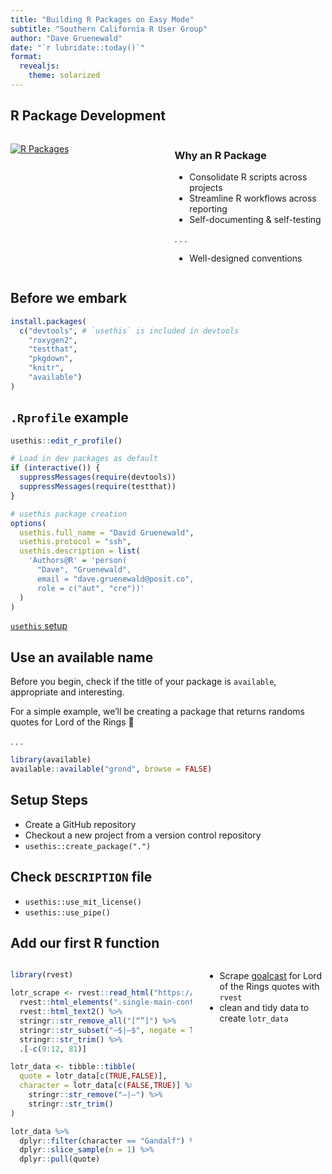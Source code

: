 ```yaml
---
title: "Building R Packages on Easy Mode"
subtitle: "Southern California R User Group"
author: "Dave Gruenewald"
date: "`r lubridate::today()`"
format: 
  revealjs:
    theme: solarized
---
```


## R Package Development

::: columns
::: {.column width="50%"}
[![R Packages](https://r-pkgs.org/images/cover.png)](https://r-pkgs.org/)
:::

::: {.column width="50%"}
### Why an R Package

-   Consolidate R scripts across projects
-   Streamline R workflows across reporting
-   Self-documenting & self-testing

. . .

-   Well-designed conventions
:::
:::

## Before we embark

```r
install.packages(
  c("devtools", # `usethis` is included in devtools
    "roxygen2", 
    "testthat", 
    "pkgdown", 
    "knitr", 
    "available")
)

```

## `.Rprofile` example

```r
usethis::edit_r_profile()
```

```r
# Load in dev packages as default
if (interactive()) {
  suppressMessages(require(devtools))
  suppressMessages(require(testthat))
}

# usethis package creation
options(
  usethis.full_name = "David Gruenewald",
  usethis.protocol = "ssh",
  usethis.description = list(
    'Authors@R' = 'person(
      "Dave", "Gruenewald",
      email = "dave.gruenewald@posit.co",
      role = c("aut", "cre"))'
  )
)

```

[`usethis` setup](https://usethis.r-lib.org/articles/usethis-setup.html)

## Use an available name

Before you begin, check if the title of your package is `available`, appropriate and interesting.

For a simple example, we'll be creating a package that returns randoms quotes for Lord of the Rings 🧙

. . .

```r
library(available)
available::available("grond", browse = FALSE)
```

## Setup Steps

- Create a GitHub repository
- Checkout a new project from a version control repository
- `usethis::create_package(".")`

## Check `DESCRIPTION` file

- `usethis::use_mit_license()`
- `usethis::use_pipe()`

## Add our first R function

::: columns
::: {.column width="60%"}

```r

library(rvest)

lotr_scrape <- rvest::read_html("https://www.goalcast.com/wise-memorable-lord-rings-quotes/") %>% 
  rvest::html_elements(".single-main-content span") %>% 
  rvest::html_text2() %>% 
  stringr::str_remove_all("[“”]") %>% 
  stringr::str_subset("—$|―$", negate = TRUE) %>%
  stringr::str_trim() %>% 
  .[-c(9:12, 81)]

lotr_data <- tibble::tibble(
  quote = lotr_data[c(TRUE,FALSE)],
  character = lotr_data[c(FALSE,TRUE)] %>% 
    stringr::str_remove("—|―") %>% 
    stringr::str_trim()
)

lotr_data %>% 
  dplyr::filter(character == "Gandalf") %>% 
  dplyr::slice_sample(n = 1) %>% 
  dplyr::pull(quote)


```

:::
::: {.column width="40%"}

- Scrape [goalcast](https://www.goalcast.com/wise-memorable-lord-rings-quotes/) for Lord of the Rings quotes with `rvest`
- clean and tidy data to create `lotr_data`

:::
:::



